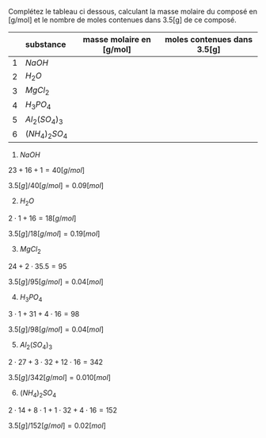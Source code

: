 :::::: {.Exercise-container}
::: {.Exercise data-latex=""}

Complétez le tableau ci dessous, calculant la masse molaire du composé en [g/mol] et le nombre de moles contenues dans 3.5[g] de ce composé.

:::

|     | substance       | masse molaire en [g/mol] | moles contenues dans 3.5[g] |
| :-: | :-------------- | :----------------------: | :-------------------------: |
|  1  | $NaOH$          |                          |                             |
|  2  | $H_2O$          |                          |                             |
|  3  | $MgCl_2$        |                          |                             |
|  4  | $H_3PO_4$       |                          |                             |
|  5  | $Al_2(SO_4)_3$  |                          |                             |
|  6  | $(NH_4)_2SO_4$  |                          |                             |


::::::

:::::: {.Answer data-latex=""}

::: {.multicols data-latex="{2}"}

1. $NaOH$

$23 + 16 + 1 = 40 [g/mol]$

$3.5 [g] / 40 [g/mol] = 0.09 [mol]$

2. $H_2O$

$2 \cdot 1 + 16  = 18 [g/mol]$

$3.5 [g] / 18 [g/mol] = 0.19 [mol]$

3. $MgCl_2$

$24 + 2 \cdot 35.5 = 95$

$3.5 [g] / 95 [g/mol] = 0.04 [mol]$

4. $H_3PO_4$

$3 \cdot 1 + 31 + 4 \cdot 16 = 98$

$3.5 [g] / 98 [g/mol] = 0.04 [mol]$

5. $Al_2(SO_4)_3$

$2 \cdot 27 + 3 \cdot 32 + 12 \cdot 16 = 342$

$3.5 [g] / 342 [g/mol] = 0.010 [mol]$

6. $(NH_4)_2SO_4$

$2 \cdot 14 + 8 \cdot 1 + 1 \cdot 32 + 4 \cdot 16 = 152$

$3.5 [g] / 152 [g/mol] = 0.02 [mol]$

:::

::::::
